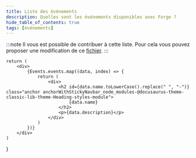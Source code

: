 ```yaml
---
title: Liste des événements
description: Quelles sont les événements disponibles avec Forge ?
hide_table_of_contents: true
tags: [événements]
---
```



:::note
Il vous est possible de contribuer à cette liste. Pour cela vous pouvez proposer une modification de ce [fichier](https://www.youtube.com/watch?v=dQw4w9WgXcQ).
:::

    return (
        <div>
            {Events.events.map((data, index) => {
                return (
                    <div>
                        <h2 id={data.name.toLowerCase().replace(" ", "-")} class="anchor anchorWithStickyNavbar_node_modules-@docusaurus-theme-classic-lib-theme-Heading-styles-module">
                            {data.name}
                        </h2>
                        <p>{data.description}</p>
                    </div>
                )
            })}
        </div>
    )
}

<MyComponent/>